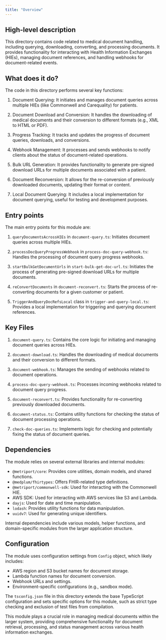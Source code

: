 ```yaml
---
title: "Overview"
---
```


## High-level description
This directory contains code related to medical document handling, including querying, downloading, converting, and processing documents. It provides functionality for interacting with Health Information Exchanges (HIEs), managing document references, and handling webhooks for document-related events.

## What does it do?
The code in this directory performs several key functions:

1. Document Querying: It initiates and manages document queries across multiple HIEs (like Commonwell and Carequality) for patients.

2. Document Download and Conversion: It handles the downloading of medical documents and their conversion to different formats (e.g., XML to HTML or PDF).

3. Progress Tracking: It tracks and updates the progress of document queries, downloads, and conversions.

4. Webhook Management: It processes and sends webhooks to notify clients about the status of document-related operations.

5. Bulk URL Generation: It provides functionality to generate pre-signed download URLs for multiple documents associated with a patient.

6. Document Reconversion: It allows for the re-conversion of previously downloaded documents, updating their format or content.

7. Local Document Querying: It includes a local implementation for document querying, useful for testing and development purposes.

## Entry points
The main entry points for this module are:

1. `queryDocumentsAcrossHIEs` in `document-query.ts`: Initiates document queries across multiple HIEs.

2. `processDocQueryProgressWebhook` in `process-doc-query-webhook.ts`: Handles the processing of document query progress webhooks.

3. `startBulkGetDocumentUrls` in `start-bulk-get-doc-url.ts`: Initiates the process of generating pre-signed download URLs for multiple documents.

4. `reConvertDocuments` in `document-reconvert.ts`: Starts the process of re-converting documents for a given customer or patient.

5. `TriggerAndQueryDocRefsLocal` class in `trigger-and-query-local.ts`: Provides a local implementation for triggering and querying document references.

## Key Files

1. `document-query.ts`: Contains the core logic for initiating and managing document queries across HIEs.

2. `document-download.ts`: Handles the downloading of medical documents and their conversion to different formats.

3. `document-webhook.ts`: Manages the sending of webhooks related to document operations.

4. `process-doc-query-webhook.ts`: Processes incoming webhooks related to document query progress.

5. `document-reconvert.ts`: Provides functionality for re-converting previously downloaded documents.

6. `document-status.ts`: Contains utility functions for checking the status of document processing operations.

7. `check-doc-queries.ts`: Implements logic for checking and potentially fixing the status of document queries.

## Dependencies
The module relies on several external libraries and internal modules:

- `@metriport/core`: Provides core utilities, domain models, and shared functions.
- `@medplum/fhirtypes`: Offers FHIR-related type definitions.
- `@metriport/commonwell-sdk`: Used for interacting with the Commonwell HIE.
- AWS SDK: Used for interacting with AWS services like S3 and Lambda.
- `dayjs`: Used for date and time manipulation.
- `lodash`: Provides utility functions for data manipulation.
- `uuidv7`: Used for generating unique identifiers.

Internal dependencies include various models, helper functions, and domain-specific modules from the larger application structure.

## Configuration
The module uses configuration settings from `Config` object, which likely includes:

- AWS region and S3 bucket names for document storage.
- Lambda function names for document conversion.
- Webhook URLs and settings.
- Environment-specific configurations (e.g., sandbox mode).

The `tsconfig.json` file in this directory extends the base TypeScript configuration and sets specific options for this module, such as strict type checking and exclusion of test files from compilation.

This module plays a crucial role in managing medical documents within the larger system, providing comprehensive functionality for document retrieval, processing, and status management across various health information exchanges.